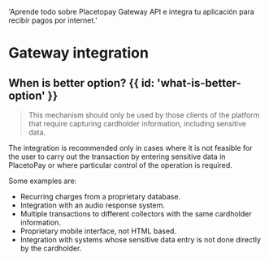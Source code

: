   'Aprende todo sobre Placetopay Gateway API e integra tu aplicación para recibir pagos por internet.'

# Gateway integration

## When is better option? {{ id: 'what-is-better-option' }}

> This mechanism should only be used by those clients of the platform that require capturing cardholder information, including sensitive data.

The integration is recommended only in cases where it is not feasible for the user to carry out the transaction by entering sensitive data in PlacetoPay or where particular control of the operation is required.

Some examples are:

* Recurring charges from a proprietary database.
* Integration with an audio response system.
* Multiple transactions to different collectors with the same cardholder information.
* Proprietary mobile interface, not HTML based.
* Integration with systems whose sensitive data entry is not done directly by the cardholder.